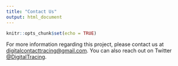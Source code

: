 ```yaml
---
title: "Contact Us"
output: html_document
---
```


```r
knitr::opts_chunk$set(echo = TRUE)
```

For more information regarding this project, please contact us at [digitalcontacttracing@gmail.com](mailto:digitalcontacttracing@gmail.com). You can also reach out on Twitter [@DigitalTracing](https://twitter.com/DigitalTracing).
